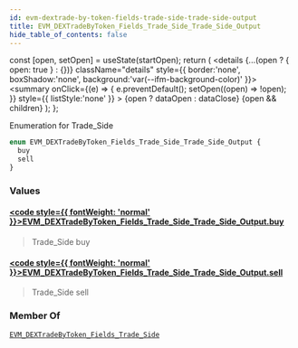 ```yaml
---
id: evm-dextrade-by-token-fields-trade-side-trade-side-output
title: EVM_DEXTradeByToken_Fields_Trade_Side_Trade_Side_Output
hide_table_of_contents: false
---
```







  const [open, setOpen] = useState(startOpen);
  return (
    <details {...(open ? { open: true } : {})} className="details" style={{ border:'none', boxShadow:'none', background:'var(--ifm-background-color)' }}>
      <summary
        onClick={(e) => {
          e.preventDefault();
          setOpen((open) => !open);
        }}
        style={{ listStyle:'none' }}
      >
      {open ? dataOpen : dataClose}
      </summary>
      {open && children}
    </details>
  );
};










Enumeration for Trade_Side


```graphql
enum EVM_DEXTradeByToken_Fields_Trade_Side_Trade_Side_Output {
  buy
  sell
}
```




### Values

#### [<code style={{ fontWeight: 'normal' }}>EVM_DEXTradeByToken_Fields_Trade_Side_Trade_Side_Output.<b>buy</b></code>](#)  
> 
> 
> Trade_Side buy
> 

#### [<code style={{ fontWeight: 'normal' }}>EVM_DEXTradeByToken_Fields_Trade_Side_Trade_Side_Output.<b>sell</b></code>](#)  
> 
> 
> Trade_Side sell
> 



### Member Of

[`EVM_DEXTradeByToken_Fields_Trade_Side`](/docs/graphql-reference/objects/evm-dextrade-by-token-fields-trade-side)  <Badge class="badge badge--secondary" text="object"/>

